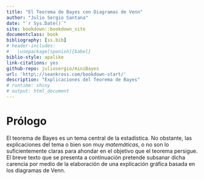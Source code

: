```yaml
--- 
title: "El Teorema de Bayes con Diagramas de Venn"
author: "Julio Sergio Santana"
date: "`r Sys.Date()`"
site: bookdown::bookdown_site
documentclass: book
bibliography: [ss.bib]
# header-includes:
#   \usepackage[spanish]{babel}
biblio-style: apalike
link-citations: yes
github-repo: juliosergio/miniBayes
url: 'http\://seankross.com/bookdown-start/'
description: "Explicaciones del Teorema de Bayes"
# runtime: shiny
# output: html_document
---
```


# Prólogo {-}

El teorema de Bayes es un tema central de la estadística. No obstante, las explicaciones del tema o bien son muy *matemáticas*, o no son lo suficientemente claras para ahondar en el objetivo que el teorema persigue. El breve texto que se presenta a continuación pretende subsanar dicha carencia por medio de la elaboración de una explicación gráfica basada en los diagramas de Venn.
